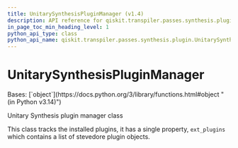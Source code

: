 ```yaml
---
title: UnitarySynthesisPluginManager (v1.4)
description: API reference for qiskit.transpiler.passes.synthesis.plugin.UnitarySynthesisPluginManager in qiskit v1.4
in_page_toc_min_heading_level: 1
python_api_type: class
python_api_name: qiskit.transpiler.passes.synthesis.plugin.UnitarySynthesisPluginManager
---
```


# UnitarySynthesisPluginManager

<Class id="qiskit.transpiler.passes.synthesis.plugin.UnitarySynthesisPluginManager" isDedicatedPage={true} github="https://github.com/Qiskit/qiskit/tree/stable/1.4/qiskit/transpiler/passes/synthesis/plugin.py#L634-L644" signature="qiskit.transpiler.passes.synthesis.plugin.UnitarySynthesisPluginManager" modifiers="class">
  Bases: [`object`](https://docs.python.org/3/library/functions.html#object "(in Python v3.14)")

  Unitary Synthesis plugin manager class

  This class tracks the installed plugins, it has a single property, `ext_plugins` which contains a list of stevedore plugin objects.
</Class>

